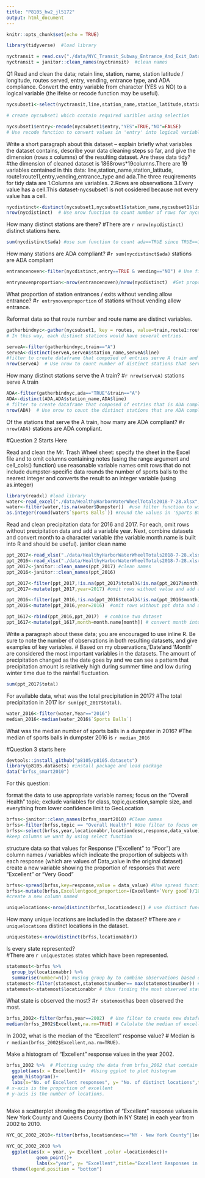 ```yaml
---
title: "P8105_hw2_jl5172"
output: html_document
---
```


```r
knitr::opts_chunk$set(echo = TRUE)
```

```r
library(tidyverse)  #load library
```

```r
nyctransit = read.csv("./data/NYC_Transit_Subway_Entrance_And_Exit_Data.csv")
nyctransit = janitor::clean_names(nyctransit)  #clean names
```

Q1 Read and clean the data; retain line, station, name, station latitude / longitude, routes served, entry, vending, entrance type, and ADA compliance. 
Convert the entry variable from character (YES vs NO) to a logical variable (the ifelse or recode function may be useful).
```r
nycsubset1<-select(nyctransit,line,station_name,station_latitude,station_longitude,route1,route2,route3,route4,route5,route6,route7,route8,route9,route10,route11,entry,vending,entrance_type,ada)

# create nycsubset1 which contain required varibles using selection
```

```r
nycsubset1$entry<-recode(nycsubset1$entry,"YES"=TRUE,"NO"=FALSE)
# Use recode function to convert values in 'entry' into logical variables
```
Write a short paragraph about this dataset – explain briefly what variables the dataset contains, describe your data cleaning steps so far, and give the dimension (rows x columns) of the resulting dataset. Are these data tidy?
#the dimension of cleaned dataset is 1868rows*19columns.There are 19 variables contained in this data: line,station_name,station_latitude, route1:route11,entry,vending,entrance_type and ada.The three reuqirements for tidy data are 1.Columns are variables. 2.Rows are observations 3.Every value has a cell.This dataset-nycsubset1 is not cosidered because not every value has a cell.


```r
nycdistinct<-distinct(nycsubset1,nycsubset1$station_name,nycsubset1$line,.keep_all = TRUE) # Use distinct function:distinct by station_name and line  to create a new dataframe named 'nycdistinct'
nrow(nycdistinct)  # Use nrow function to count number of rows for nycdistinct and thus number of distinct stations

```
How many distinct stations are there? 
#There are `r nrow(nycdistinct)`  distinct stations here.
 

```r
sum(nycdistinct$ada) #use sum function to count ada==TRUE since TRUE==1 in R
```
How many stations are ADA compliant? 
#`r sum(nycdistinct$ada) ` stations are ADA compliant

```r
entrancenoven<-filter(nycdistinct,entry==TRUE & vending=="NO") # Use filter to select stations which statisfy conditions that have no vending but allow entrance

entrynovenproportion<-nrow(entrancenoven)/nrow(nycdistinct)  #Get proportion of entance w/o vending stations
```
What proportion of station entrances / exits without vending allow entrance?
#`r entrynovenproportion` of stations without vending allow entrance.



Reformat data so that route number and route name are distinct variables.
```r
gatherbindnyc<-gather(nycsubset1, key = routes, value=train,route1:route11,na.rm = TRUE)  # Use gather function gather values from columns route1:route11 into cells and thus we would have 13198 entries each represent one route & one train.
# In this way, each distinct stations would have several entries.
```



```r
serveA<-filter(gatherbindnyc,train=="A") 
serveA<-distinct(serveA,serveA$station_name,serveA$line) 
#filter to create dataframe that composed of entries serve A train and then distinct by station_name and line to find distinct stations that serve A train.
nrow(serveA)  # Use nrow to count number of distinct stations that serve A train.
```
How many distinct stations serve the A train? 
#`r nrow(serveA)` stations serve A train




```r
ADA<-filter(gatherbindnyc,ada=="TRUE"&train=="A")
ADA<-distinct(ADA,ADA$station_name,ADA$line)
# filter to create dataframe that composed of entries that is ADA compliant which serve A train at the same time
nrow(ADA)  # Use nrow to count the distinct stations that are ADA compliant & serving A train.
```
Of the stations that serve the A train, how many are ADA compliant?
#`r nrow(ADA)` stations are ADA compliant.


#Question 2 Starts Here

Read and clean the Mr. Trash Wheel sheet:
specify the sheet in the Excel file and to omit columns containing notes (using the range argument and  cell_cols() function)
use reasonable variable names
omit rows that do not include dumpster-specific data
rounds the number of sports balls to the nearest integer and converts the result to an integer variable (using  as.integer)
```r
library(readxl) #load library
water<-read_excel("./data/HealthyHarborWaterWheelTotals2018-7-28.xlsx",sheet = 1,range = "A2:N338") #read excel first sheet from the dataset with range including cell A2 to cell N338 and thus removes the column with notes.
water<-filter(water,!is.na(water$Dumpster))  #use filter function to wipe out entries without value in Dumpster columns.
as.integer(round(water$`Sports Balls`)) #round the values in 'Sports Balls' and transform this column into integers
```

Read and clean precipitation data for 2016 and 2017. For each, omit rows without precipitation data and add a variable year. Next, combine datasets and convert month to a character variable (the variable month.name is built into R and should be useful).
janitor clean name
```r
ppt_2017<-read_xlsx("./data/HealthyHarborWaterWheelTotals2018-7-28.xlsx", sheet = 4,range = "A2:B15") #read the 4th sheet from xlsx document which is the precipitation dataset for 2017
ppt_2016<-read_xlsx("./data/HealthyHarborWaterWheelTotals2018-7-28.xlsx", sheet = 5,range = "A2:B15") #read the 5th sheet from xlsx document which is the precipitation dataset for 2016
ppt_2017<-janitor::clean_names(ppt_2017) #clean names 
ppt_2016<-janitor::clean_names(ppt_2016)
```


```r

ppt_2017<-filter(ppt_2017,!is.na(ppt_2017$total)&!is.na(ppt_2017$month))
ppt_2017<-mutate(ppt_2017,year=2017) #omit rows without value and add a variable year by mutate

ppt_2016<-filter(ppt_2016,!is.na(ppt_2016$total)&!is.na(ppt_2016$month))
ppt_2016<-mutate(ppt_2016,year=2016)  #omit rows without ppt data and add a varible year by mutate

ppt_1617<-rbind(ppt_2016,ppt_2017)  # combine two dataset
ppt_1617<-mutate(ppt_1617,month=month.name[month]) # convert month into character variable
```
Write a paragraph about these data; you are encouraged to use inline R. Be sure to note the number of observations in both resulting datasets, and give examples of key variables.
# Based on my observations,'Date'and 'Month' are considered the most important  variables in the datasets. The amount of precipitation changed as the date goes by and we can see a pattern that precipitation amount is relatively high during summer time and low during winter time due to the rainfall fluctuation.



```r
sum(ppt_2017$total)

```
For available data, what was the total precipitation in 2017? 
#The total precipitation in 2017 is`r sum(ppt_2017$total)`.



```r
water_2016<-filter(water,Year=="2016")
median_2016<-median(water_2016$`Sports Balls`)
```
What was the median number of sports balls in a dumpster in 2016?
#The median of sports balls in dumpster 2016 is `r median_2016`



#Question 3 starts here
```r
devtools::install_github("p8105/p8105.datasets") 
library(p8105.datasets) #install package and load package
data("brfss_smart2010")

```

For this question:

format the data to use appropriate variable names;
focus on the “Overall Health” topic;
exclude variables for class, topic,question,sample size, and everything from lower confidence limit to GeoLocation

```r
brfss<-janitor::clean_names(brfss_smart2010) #Clean names 
brfss<-filter(brfss,topic == "Overall Health") #Use filter to focus on topic "Overall Health"
brfss<-select(brfss,year,locationabbr,locationdesc,response,data_value)
#keep columns we want by using select function

``` 


structure data so that values for Response (“Excellent” to “Poor”) are column names / variables which indicate the proportion of subjects with each response (which are values of Data_value in the original dataset)
create a new variable showing the proportion of responses that were “Excellent” or “Very Good”
```r
brfss<-spread(brfss,key=response,value = data_value) #Use spread function spread Response across multiple columns
brfss<-mutate(brfss,Excellentgood_proportion=(Excellent+`Very good`)/100)
#create a new column named 
```



```r
uniquelocations<-nrow(distinct(brfss,locationdesc)) # use distinct function count number of distinct location,disrtinct by column locationdesc

```
How many unique locations are included in the dataset? 
#There are `r uniquelocations`  distinct locations in the dataset.



```r
uniquestates<-nrow(distinct(brfss,locationabbr))

```
Is every state represented?  
#There are `r uniquestates` states which have been represented. 




```r
statemost<-brfss %>% 
  group_by(locationabbr) %>% 
  summarise(number=n()) #using group by to combine observations based on locationabbr and thus we can observe how many times a state has been observed.
statemost<-filter(statemost,statemost$number== max(statemost$number)) #use filter to find out the state with maximum number in column:number
statemost<-statemost$locationabbr # thus finding the most observed state
```
What state is observed the most?
#`r statemost`has been observed the most.




```r
brfss_2002<-filter(brfss,year==2002)  # Use filter to create new dataframe that cover data in 2002 only.
median(brfss_2002$Excellent,na.rm=TRUE) # Calulate the median of excellent reponse in 2002 by using built-in function
```
In 2002, what is the median of the “Excellent” response value? 
# Median is `r median(brfss_2002$Excellent,na.rm=TRUE)`.



Make a histogram of “Excellent” response values in the year 2002.
```r
brfss_2002 %>%  # Plotting using the data from brfss_2002 that contain 2002 data only.
  ggplot(aes(x = Excellent))+  #Using ggplot to plot histogram
  geom_histogram()+
  labs(x="No. of Excellent responses", y= "No. of distinct locations",title="Excellent Response Values 2002")
# x-axis is the proportion of excellent
# y-axis is the number of locations.
  
```

Make a scatterplot showing the proportion of “Excellent” response values in New York County and Queens County (both in NY State) in each year from 2002 to 2010.
```r
NYC_QC_2002_2010<-filter(brfss,locationdesc=="NY - New York County"|locationdesc=="NY - Queens County")

NYC_QC_2002_2010 %>% 
  ggplot(aes(x = year, y= Excellent ,color =locationdesc))+
           geom_point()+
           labs(x="year", y= "Excellent",title="Excellent Responses in New York County & Queens County" )+
  theme(legend.position = "bottom")

```


